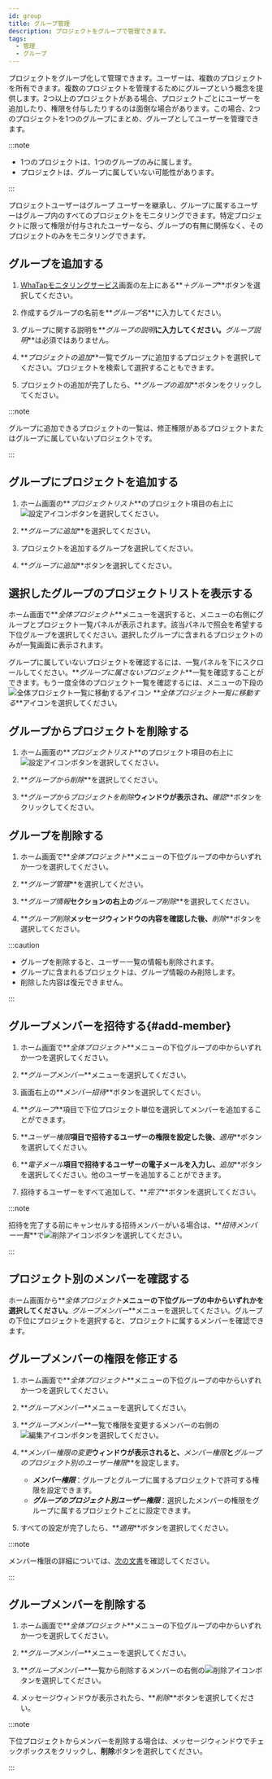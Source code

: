 ```yaml
---
id: group
title: グループ管理
description: プロジェクトをグループで管理できます。
tags:
  - 管理
  - グループ
---
```


プロジェクトをグループ化して管理できます。ユーザーは、複数のプロジェクトを所有できます。複数のプロジェクトを管理するためにグループという概念を提供します。2つ以上のプロジェクトがある場合、プロジェクトごとにユーザーを追加したり、権限を付与したりするのは面倒な場合があります。この場合、2つのプロジェクトを1つのグループにまとめ、グループとしてユーザーを管理できます。

:::note

- 1つのプロジェクトは、1つのグループのみに属します。
- プロジェクトは、グループに属していない可能性があります。

:::

プロジェクトユーザーはグループ ユーザーを継承し、グループに属するユーザーはグループ内のすべてのプロジェクトをモニタリングできます。特定プロジェクトに限って権限が付与されたユーザーなら、グループの有無に関係なく、そのプロジェクトのみをモニタリングできます。

## グループを追加する

1. [WhaTapモニタリングサービス](https://service.whatap.io)画面の左上にある**_＋グループ_**ボタンを選択してください。

2. 作成するグループの名前を**_グループ名_**に入力してください。

3. グループに関する説明を**_グループの説明_**に入力してください。**_グループ説明_**は必須ではありません。

4. **_プロジェクトの追加_**一覧でグループに追加するプロジェクトを選択してください。プロジェクトを検索して選択することもできます。

5. プロジェクトの追加が完了したら、**_グループの追加_**ボタンをクリックしてください。

:::note

グループに追加できるプロジェクトの一覧は、修正権限があるプロジェクトまたはグループに属していないプロジェクトです。

:::

## グループにプロジェクトを追加する

1. ホーム画面の**_プロジェクトリスト_**のプロジェクト項目の右上に![設定アイコン](/img/ico-setting.svg)ボタンを選択してください。 

   <ImgLang img='project-add-group.png' desc='プロジェクト設定' />

2. **_グループに追加_**を選択してください。

3. プロジェクトを追加するグループを選択してください。

4. **_グループに追加_**ボタンを選択してください。

## 選択したグループのプロジェクトリストを表示する

ホーム画面で**_全体プロジェクト_**メニューを選択すると、メニューの右側にグループとプロジェクト一覧パネルが表示されます。該当パネルで照会を希望する下位グループを選択してください。選択したグループに含まれるプロジェクトのみが一覧画面に表示されます。 

<ImgLang img='project-select-group.png' desc='プロジェクトグループを選択する' />

グループに属していないプロジェクトを確認するには、一覧パネルを下にスクロールしてください。**_グループに属さないプロジェクト_**一覧を確認することができます。もう一度全体のプロジェクト一覧を確認するには、メニューの下段の![全体プロジェクト一覧に移動するアイコン](/img/ic-home.svg) **_全体プロジェクト一覧に移動する_**アイコンを選択してください。 

## グループからプロジェクトを削除する

1. ホーム画面の**_プロジェクトリスト_**のプロジェクト項目の右上に![設定アイコン](/img/ico-setting.svg)ボタンを選択してください。 

   <ImgLang img='remove-project-from-group.png' desc='グループから削除' />

2. **_グループから削除_**を選択してください。

3. **_グループからプロジェクトを削除_**ウィンドウが表示され、**_確認_**ボタンをクリックしてください。

## グループを削除する

1. ホーム画面で**_全体プロジェクト_**メニューの下位グループの中からいずれか一つを選択してください。

2. **_グループ管理_**を選択してください。

3. **_グループ情報_**セクションの右上の**_グループ削除_**を選択してください。

4. **_グループ削除_**メッセージウィンドウの内容を確認した後、**_削除_**ボタンを選択してください。

:::caution

- グループを削除すると、ユーザー一覧の情報も削除されます。 
- グループに含まれるプロジェクトは、グループ情報のみ削除します。 
- 削除した内容は復元できません。

:::

## グループメンバーを招待する{#add-member}

1. ホーム画面で**_全体プロジェクト_**メニューの下位グループの中からいずれか一つを選択してください。

2. **_グループメンバー_**メニューを選択してください。

3. 画面右上の**_メンバー招待_**ボタンを選択してください。

4. **_グループ_**項目で下位プロジェクト単位を選択してメンバーを追加することができます。

5. **_ユーザー権限_**項目で招待するユーザーの権限を設定した後、**_適用_**ボタンを選択してください。

6. **_電子メール_**項目で招待するユーザーの電子メールを入力し、**_追加_**ボタンを選択してください。他のユーザーを追加することができます。

7. 招待するユーザーをすべて追加して、**_完了_**ボタンを選択してください。

:::note

招待を完了する前にキャンセルする招待メンバーがいる場合は、**_招待メンバー一覧_**で![削除アイコン](/img/ico-trash-red.svg)ボタンを選択してください。

:::

## プロジェクト別のメンバーを確認する

<ImgLang img='group-memer-by-project.png' desc='プロジェクト別のメンバー確認' />

ホーム画面から**_全体プロジェクト_**メニューの下位グループの中からいずれかを選択してください。**_グループメンバー_**メニューを選択してください。グループの下位にプロジェクトを選択すると、プロジェクトに属するメンバーを確認できます。

## グループメンバーの権限を修正する

1. ホーム画面で**_全体プロジェクト_**メニューの下位グループの中からいずれか一つを選択してください。

2. **_グループメンバー_**メニューを選択してください。

3. **_グループメンバー_**一覧で権限を変更するメンバーの右側の![編集アイコン](/img/ico-edit.svg)ボタンを選択してください。 

4. **_メンバー権限の変更_**ウィンドウが表示されると、**_メンバー権限_**と**_グループのプロジェクト別のユーザー権限_**を設定します。

   - **_メンバー権限_**：グループとグループに属するプロジェクトで許可する権限を設定できます。
   - **_グループのプロジェクト別ユーザー権限_**：選択したメンバーの権限をグループに属するプロジェクトごとに設定できます。

5. すべての設定が完了したら、**_適用_**ボタンを選択してください。

:::note

メンバー権限の詳細については、[次の文書](project-structure#project-auth)を確認してください。

:::

## グループメンバーを削除する

1. ホーム画面で**_全体プロジェクト_**メニューの下位グループの中からいずれか一つを選択してください。

2. **_グループメンバー_**メニューを選択してください。

3. **_グループメンバー_**一覧から削除するメンバーの右側の![削除アイコン](/img/ico-trash-red.svg)ボタンを選択してください。

4. メッセージウィンドウが表示されたら、**_削除_**ボタンを選択してください。

:::note

下位プロジェクトからメンバーを削除する場合は、メッセージウィンドウでチェックボックスをクリックし、**削除**ボタンを選択してください。

:::

